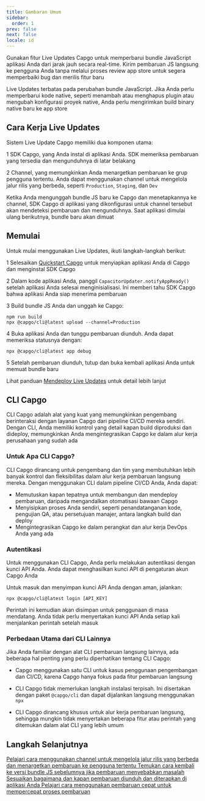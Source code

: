 ```yaml
---
title: Gambaran Umum
sidebar:
  order: 1
prev: false
next: false
locale: id
---
```



Gunakan fitur Live Updates Capgo untuk memperbarui bundle JavaScript aplikasi Anda dari jarak jauh secara real-time. Kirim pembaruan JS langsung ke pengguna Anda tanpa melalui proses review app store untuk segera memperbaiki bug dan merilis fitur baru

<Aside>

Live Updates terbatas pada perubahan bundle JavaScript. Jika Anda perlu memperbarui kode native, seperti menambah atau menghapus plugin atau mengubah konfigurasi proyek native, Anda perlu mengirimkan build binary native baru ke app store

</Aside>

## Cara Kerja Live Updates

Sistem Live Update Capgo memiliki dua komponen utama:

1 SDK Capgo, yang Anda instal di aplikasi Anda. SDK memeriksa pembaruan yang tersedia dan mengunduhnya di latar belakang

2 Channel, yang memungkinkan Anda menargetkan pembaruan ke grup pengguna tertentu. Anda dapat menggunakan channel untuk mengelola jalur rilis yang berbeda, seperti `Production`, `Staging`, dan `Dev`

Ketika Anda mengunggah bundle JS baru ke Capgo dan menetapkannya ke channel, SDK Capgo di aplikasi yang dikonfigurasi untuk channel tersebut akan mendeteksi pembaruan dan mengunduhnya. Saat aplikasi dimulai ulang berikutnya, bundle baru akan dimuat

## Memulai

Untuk mulai menggunakan Live Updates, ikuti langkah-langkah berikut:

<Steps>

1 Selesaikan [Quickstart Capgo](/docs/getting-started/quickstart) untuk menyiapkan aplikasi Anda di Capgo dan menginstal SDK Capgo

2 Dalam kode aplikasi Anda, panggil `CapacitorUpdater.notifyAppReady()` setelah aplikasi Anda selesai menginisialisasi. Ini memberi tahu SDK Capgo bahwa aplikasi Anda siap menerima pembaruan

3 Build bundle JS Anda dan unggah ke Capgo:
   ```shell
   npm run build
   npx @capgo/cli@latest upload --channel=Production 
   ```

4 Buka aplikasi Anda dan tunggu pembaruan diunduh. Anda dapat memeriksa statusnya dengan:
   ```shell
   npx @capgo/cli@latest app debug
   ```

5 Setelah pembaruan diunduh, tutup dan buka kembali aplikasi Anda untuk memuat bundle baru

</Steps>

Lihat panduan [Mendeploy Live Updates](/docs/getting-started/deploy) untuk detail lebih lanjut

## CLI Capgo

CLI Capgo adalah alat yang kuat yang memungkinkan pengembang berinteraksi dengan layanan Capgo dari pipeline CI/CD mereka sendiri. Dengan CLI, Anda memiliki kontrol yang detail kapan build diproduksi dan dideploy, memungkinkan Anda mengintegrasikan Capgo ke dalam alur kerja perusahaan yang sudah ada

### Untuk Apa CLI Capgo?

CLI Capgo dirancang untuk pengembang dan tim yang membutuhkan lebih banyak kontrol dan fleksibilitas dalam alur kerja pembaruan langsung mereka. Dengan menggunakan CLI dalam pipeline CI/CD Anda, Anda dapat:

- Memutuskan kapan tepatnya untuk membangun dan mendeploy pembaruan, daripada mengandalkan otomatisasi bawaan Capgo
- Menyisipkan proses Anda sendiri, seperti penandatanganan kode, pengujian QA, atau persetujuan manajer, antara langkah build dan deploy
- Mengintegrasikan Capgo ke dalam perangkat dan alur kerja DevOps Anda yang ada

### Autentikasi

Untuk menggunakan CLI Capgo, Anda perlu melakukan autentikasi dengan kunci API Anda. Anda dapat menghasilkan kunci API di pengaturan akun Capgo Anda

Untuk masuk dan menyimpan kunci API Anda dengan aman, jalankan:

```shell
npx @capgo/cli@latest login [API_KEY]
```

Perintah ini kemudian akan disimpan untuk penggunaan di masa mendatang. Anda tidak perlu menyertakan kunci API Anda setiap kali menjalankan perintah setelah masuk

### Perbedaan Utama dari CLI Lainnya

Jika Anda familiar dengan alat CLI pembaruan langsung lainnya, ada beberapa hal penting yang perlu diperhatikan tentang CLI Capgo:

- Capgo menggunakan satu CLI untuk kasus penggunaan pengembangan dan CI/CD, karena Capgo hanya fokus pada fitur pembaruan langsung

- CLI Capgo tidak memerlukan langkah instalasi terpisah. Ini disertakan dengan paket `@capgo/cli` dan dapat dijalankan langsung menggunakan `npx`

- CLI Capgo dirancang khusus untuk alur kerja pembaruan langsung, sehingga mungkin tidak menyertakan beberapa fitur atau perintah yang ditemukan dalam alat CLI yang lebih umum

## Langkah Selanjutnya

<CardGrid stagger>
  <a href="/docs/live-updates/channels/">
    <Card title="Channel" icon="bars">
      Pelajari cara menggunakan channel untuk mengelola jalur rilis yang berbeda dan menargetkan pembaruan ke pengguna tertentu
    </Card>
  </a>

  <a href="/docs/live-updates/rollbacks/">
    <Card title="Rollback" icon="left-arrow">
      Temukan cara kembali ke versi bundle JS sebelumnya jika pembaruan menyebabkan masalah
    </Card>
  </a>

  <a href="/docs/live-updates/update-behavior/">
    <Card title="Perilaku Pembaruan" icon="setting">
      Sesuaikan bagaimana dan kapan pembaruan diunduh dan diterapkan di aplikasi Anda
    </Card>
  </a>
  <a href="/docs/live-updates/fast-updates/">
    <Card title="Pembaruan Cepat" icon="starlight">
      Pelajari cara menggunakan pembaruan cepat untuk mempercepat proses pembaruan
    </Card>
  </a>
</CardGrid>